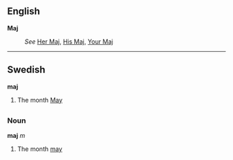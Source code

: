 ==English==
'''Maj'''

:''See'' [[Her Maj]], [[His Maj]], [[Your Maj]]


----
==Swedish==
'''maj'''

#The month [[May]]

=={{pl}}==
===Noun===
'''maj''' ''m''
#The month [[may]]